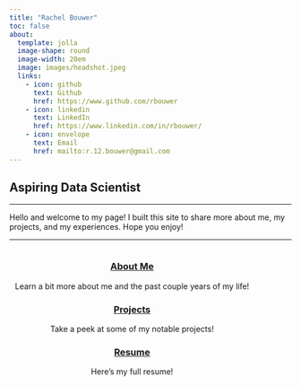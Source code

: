 ```yaml
---
title: "Rachel Bouwer"
toc: false
about:
  template: jolla
  image-shape: round
  image-width: 20em
  image: images/headshot.jpeg
  links:
    - icon: github
      text: Github
      href: https://www.github.com/rbouwer
    - icon: linkedin
      text: LinkedIn
      href: https://www.linkedin.com/in/rbouwer/
    - icon: envelope
      text: Email
      href: mailto:r.12.bouwer@gmail.com
---
```

::: typewriter 
# Aspiring Data Scientist
:::

---

Hello and welcome to my page! I built this site to share more about me, my projects, and my experiences. Hope you enjoy!

---

::: mainbox
::: {style="padding-left: 10px; padding-right: 10px; display: inline-block;"}
::: {layout-ncol="3"}
::: {style="text-align: center;"}
### [About Me](about.qmd)

Learn a bit more about me and the past couple years of my life!
:::

::: {style="text-align: center;"}
### [Projects](projects.qmd)

Take a peek at some of my notable projects!
:::

::: {style="text-align: center;"}
### [Resume](resume.qmd)

Here's my full resume!\
\
:::
:::
:::
:::
